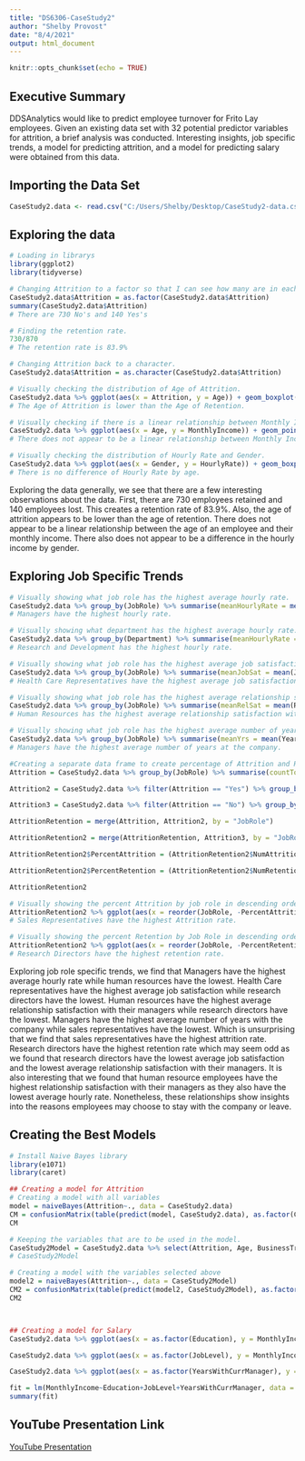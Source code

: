 ---
title: "DS6306-CaseStudy2"
author: "Shelby Provost"
date: "8/4/2021"
output: html_document
---

```{r setup, include=FALSE}
knitr::opts_chunk$set(echo = TRUE)
```

## Executive Summary 
DDSAnalytics would like to predict employee turnover for Frito Lay employees. Given an existing data set with 32 potential predictor variables for attrition, a brief analysis was conducted. Interesting insights, job specific trends, a model for predicting attrition, and a model for predicting salary were obtained from this data. 


## Importing the Data Set
```{r Importing , echo=FALSE, message=FALSE, warning=FALSE}
CaseStudy2.data <- read.csv("C:/Users/Shelby/Desktop/CaseStudy2-data.csv")
```

## Exploring the data
```{r Exploring, echo=FALSE, message=FALSE, warning=FALSE}
# Loading in librarys
library(ggplot2)
library(tidyverse)

# Changing Attrition to a factor so that I can see how many are in each category. 
CaseStudy2.data$Attrition = as.factor(CaseStudy2.data$Attrition)
summary(CaseStudy2.data$Attrition)
# There are 730 No's and 140 Yes's

# Finding the retention rate.
730/870
# The retention rate is 83.9% 

# Changing Attrition back to a character. 
CaseStudy2.data$Attrition = as.character(CaseStudy2.data$Attrition)

# Visually checking the distribution of Age of Attrition. 
CaseStudy2.data %>% ggplot(aes(x = Attrition, y = Age)) + geom_boxplot(fill = "red") + ggtitle("Distribution of Age of Attrition") + ylab("Count") 
# The Age of Attrition is lower than the Age of Retention. 

# Visually checking if there is a linear relationship between Monthly Income and Age.
CaseStudy2.data %>% ggplot(aes(x = Age, y = MonthlyIncome)) + geom_point(color = "red") + geom_smooth() + ggtitle("Monthly Income versus Age") + ylab("Monthly Income")
# There does not appear to be a linear relationship between Monthly Income and Age. 

# Visually checking the distribution of Hourly Rate and Gender.
CaseStudy2.data %>% ggplot(aes(x = Gender, y = HourlyRate)) + geom_boxplot(fill = "red") + ggtitle("Distribution of Gender and Hourly Rate") + ylab("Hourly Rate")
# There is no difference of Hourly Rate by age. 
```
Exploring the data generally, we see that there are a few interesting observations about the data. First, there are 730 employees retained and 140 employees lost. This creates a retention rate of 83.9%. Also, the age of attrition appears to be lower than the age of retention. There does not appear to be a linear relationship between the age of an employee and their monthly income. There also does not appear to be a difference in the hourly income by gender. 

## Exploring Job Specific Trends
```{r Job Specific Trends, echo=FALSE, message=FALSE, warning=FALSE}
# Visually showing what job role has the highest average hourly rate. 
CaseStudy2.data %>% group_by(JobRole) %>% summarise(meanHourlyRate = mean(HourlyRate)) %>% ggplot(aes(x = reorder(JobRole, -meanHourlyRate), y = meanHourlyRate)) + geom_col(fill = "red") + ggtitle("Average Hourly Rate by Job Role") + ylab("Average Hourly Rate") + xlab("Job Role") + theme(axis.text.x = element_text(angle = 90))
# Managers have the highest hourly rate.

# Visually showing what department has the highest average hourly rate. 
CaseStudy2.data %>% group_by(Department) %>% summarise(meanHourlyRate = mean(HourlyRate)) %>% ggplot(aes(x = reorder(Department, -meanHourlyRate), y = meanHourlyRate)) + geom_col(fill = "red") + ggtitle("Average Hourly Rate by Department") + ylab("Average Hourly Rate") + xlab("Department") + theme(axis.text.x = element_text(angle = 90))
# Research and Development has the highest hourly rate.

# Visually showing what job role has the highest average job satisfaction.
CaseStudy2.data %>% group_by(JobRole) %>% summarise(meanJobSat = mean(JobSatisfaction)) %>% ggplot(aes(x = reorder(JobRole, -meanJobSat), y = meanJobSat)) + geom_col(fill = "red") + ggtitle("Average Job Satisfacation by Job Role") + ylab("Average Job Satisfacation") + xlab("Job Role") + theme(axis.text.x = element_text(angle = 90)) 
# Health Care Representatives have the highest average job satisfaction. 

# Visually showing what job role has the highest average relationship satisfaction with boss. 
CaseStudy2.data %>% group_by(JobRole) %>% summarise(meanRelSat = mean(RelationshipSatisfaction)) %>% ggplot(aes(x = reorder(JobRole, -meanRelSat), y = meanRelSat)) + geom_col(fill = "red") + ggtitle("Average Relationship Satisfacation WIth Boss by Job Role") + ylab("Average Relationship Satisfacation") + xlab("Job Role") + theme(axis.text.x = element_text(angle = 90))  
# Human Resources has the highest average relationship satisfaction with their boss. 

# Visually showing what job role has the highest average number of years at the company. 
CaseStudy2.data %>% group_by(JobRole) %>% summarise(meanYrs = mean(YearsAtCompany)) %>% ggplot(aes(x = reorder(JobRole, -meanYrs), y = meanYrs)) + geom_col(fill = "red") + ggtitle("Average Years at Company by Job Role") + ylab("Average Number of Years at Company") + xlab("Job Role") + theme(axis.text.x = element_text(angle = 90)) 
# Managers have the highest average number of years at the company. 

#Creating a separate data frame to create percentage of Attrition and Retention by Job Role variables
Attrition = CaseStudy2.data %>% group_by(JobRole) %>% summarise(countTot = n()) %>% select(JobRole, countTot)

Attrition2 = CaseStudy2.data %>% filter(Attrition == "Yes") %>% group_by(JobRole) %>% summarise(NumAttrition = n()) %>% select(JobRole, NumAttrition)

Attrition3 = CaseStudy2.data %>% filter(Attrition == "No") %>% group_by(JobRole) %>% summarise(NumRetention = n()) %>% select(JobRole, NumRetention)

AttritionRetention = merge(Attrition, Attrition2, by = "JobRole")

AttritionRetention2 = merge(AttritionRetention, Attrition3, by = "JobRole")

AttritionRetention2$PercentAttrition = (AttritionRetention2$NumAttrition/AttritionRetention2$countTot)*100

AttritionRetention2$PercentRetention = (AttritionRetention2$NumRetention/AttritionRetention2$countTot)*100

AttritionRetention2

# Visually showing the percent Attrition by job role in descending order. 
AttritionRetention2 %>% ggplot(aes(x = reorder(JobRole, -PercentAttrition), y = PercentAttrition)) + geom_col(fill = "red") + ggtitle("Percentage of Attrition by Job Role") + ylab("Percent Attrition") + xlab("Job Role") + theme(axis.text.x = element_text(angle = 90))
# Sales Representatives have the highest Attrition rate. 

# Visually showing the percent Retention by Job Role in descending order. 
AttritionRetention2 %>% ggplot(aes(x = reorder(JobRole, -PercentRetention), y = PercentRetention)) + geom_col(fill = "red") + ggtitle("Percentage of Retention by Job Role") + ylab("Percent Retention") + xlab("Job Role") + theme(axis.text.x = element_text(angle = 90))
# Research Directors have the highest retention rate. 
```
Exploring job role specific trends, we find that Managers have the highest average hourly rate while human resources have the lowest. Health Care representatives have the highest average job satisfaction while research directors have the lowest. Human resources have the highest average relationship satisfaction with their managers while research directors have the lowest. Managers have the highest average number of years with the company while sales representatives have the lowest. Which is unsurprising that we find that sales representatives have the highest attrition rate. Research directors have the highest retention rate which may seem odd as we found that research directors have the lowest average job satisfaction and the lowest average relationship satisfaction with their managers. It is also interesting that we found that human resource employees have the highest relationship satisfaction with their managers as they also have the lowest average hourly rate. Nonetheless, these relationships show insights into the reasons employees may choose to stay with the company or leave. 

## Creating the Best Models  
```{r Model, echo=FALSE, message=FALSE, warning=FALSE}
# Install Naive Bayes library 
library(e1071)
library(caret)

## Creating a model for Attrition
# Creating a model with all variables 
model = naiveBayes(Attrition~., data = CaseStudy2.data)
CM = confusionMatrix(table(predict(model, CaseStudy2.data), as.factor(CaseStudy2.data$Attrition)))
CM

# Keeping the variables that are to be used in the model.
CaseStudy2Model = CaseStudy2.data %>% select(Attrition, Age, BusinessTravel, DailyRate, Department, DistanceFromHome, Education, EducationField, EnvironmentSatisfaction, Gender, HourlyRate, JobInvolvement, JobLevel, JobRole, JobSatisfaction, MaritalStatus, MonthlyIncome, MonthlyRate, NumCompaniesWorked, OverTime, PercentSalaryHike, PerformanceRating, RelationshipSatisfaction, StandardHours, StockOptionLevel, TotalWorkingYears, TrainingTimesLastYear, WorkLifeBalance, YearsAtCompany, YearsInCurrentRole, YearsSinceLastPromotion, YearsWithCurrManager)
# CaseStudy2Model

# Creating a model with the variables selected above
model2 = naiveBayes(Attrition~., data = CaseStudy2Model)
CM2 = confusionMatrix(table(predict(model2, CaseStudy2Model), as.factor(CaseStudy2Model$Attrition)))
CM2



## Creating a model for Salary
CaseStudy2.data %>% ggplot(aes(x = as.factor(Education), y = MonthlyIncome)) + geom_boxplot(fill = "red") + ggtitle("Distribution of Monthly Income by Level of Education") + ylab("Monthly Income") + xlab("Education")

CaseStudy2.data %>% ggplot(aes(x = as.factor(JobLevel), y = MonthlyIncome)) + geom_boxplot(fill = "red") + ggtitle("Distribution of Monthyl Income by Job Level") + ylab("Monthly Income") + xlab("Job Level")

CaseStudy2.data %>% ggplot(aes(x = as.factor(YearsWithCurrManager), y = MonthlyIncome)) + geom_boxplot(fill = "red") + ggtitle("Distribution of Monthly Income by Years with Current Manager") + ylab("Monthly Income") + xlab("Years with Current Manager")

fit = lm(MonthlyIncome~Education+JobLevel+YearsWithCurrManager, data = CaseStudy2.data)
summary(fit)

```

## YouTube Presentation Link 
<a href="https://youtu.be/zBg-wziVkCs" target="_blank">YouTube Presentation</a>
